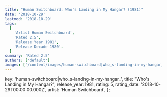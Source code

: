 ```yaml
---
title: "Human Switchboard: Who's Landing in My Hangar? (1981)"
date: '2018-10-29'
lastmod: '2018-10-29'
tags:
  [
    'Artist Human Switchboard',
    'Rated 2.5',
    'Release Year 1981',
    'Release Decade 1980',
  ]
summary: 'Rated 2.5'
authors: ['default']
images: ['/content/images/human-switchboard|who_s-landing-in-my-hangar_.jpg']
---
```


  key: 'human-switchboard|who_s-landing-in-my-hangar_',
  title: "Who's Landing in My Hangar?",
  release_year: 1981,
  rating: 5,
  rating_date: '2018-10-29T00:00:00.000Z',
  artist: 'Human Switchboard',
};

<MusicRating data={data} />
